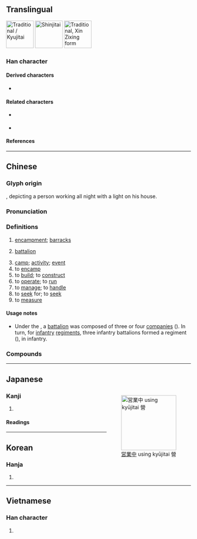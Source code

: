 {{also|営|营}}
{{character info/new}}
==Translingual==
{{Han simplified forms|營|営|营}}
[[File:營 Chinese Traditional & Japanese Kyujitai.jpg|thumb|75px|Traditional / Kyujitai]]
[[File:営 Japanese Shinjitai.jpg|thumb|75px|Shinjitai]]
[[File:營 Chinese Xin Zixing.jpg|thumb|75px|Traditional, [[w:Xin Zixing|Xin Zixing]] form]]

===Han character===
{{Han char|rn=86|rad=火|as=13|asm++=12|sn=17|snm++=16|four=99606|canj=FFBRR|ids=⿱𤇾吕(G),⿱𤇾呂(HTJKV)}}

====Derived characters====
* {{l|mul|[[巆]], [[𢥏]], [[攚]], [[瀯]], [[櫿]], [[𤒨]], [[㹚]], [[𤫎]], [[𫑔]], [[㿘]], [[𥗞]], [[𧕍]]}}

====Related characters====
* {{l|mul|営}} {{q|Japanese [[shinjitai]]}}
* {{l|mul|营}} {{q|[[Simplified Chinese]]}}

====References====
{{Han ref|kx=0684.170|dkj=19457|dj=1096.120|hdz=32237.050|uh=71DF}}

----

==Chinese==
{{zh-forms|s=营}}

===Glyph origin===
{{Han etym}}
{{Han compound|熒|宮|ls=psc|c1=p|c2=s|t2=palace|abb1=y|abb2=y}}, depicting a person working all night with a light on his house.

===Pronunciation===
{{zh-pron
|m=yíng
|m-s=
|c=jing4
|c-t=
|g=
|h=pfs=
|j=
|mb=ě̤ng
|md=
|mn=iâⁿ/êng
|mn_note=iâⁿ - vernacular, êng - literary
|mn-t=ian5
|w=3hhion,3hhin
|x=
|mc=y
|oc=y
|ma=
|cat=n,v
}}

===Definitions===
{{zh-hanzi}}

# [[encampment]]; [[barracks]]
# {{lb|zh|military}} [[battalion]]
# [[camp]]; [[activity]]; [[event]]
# to [[encamp]]
# to [[build]]; to [[construct]]
# to [[operate]]; to [[run]]
# to [[manage]]; to [[handle]]
# to [[seek]] for; to [[seek]]
# to [[measure]]

====Usage notes====
* {{sense|military}} Under the {{w|National Revolutionary Army}}, a [[battalion]] was composed of three or four [[companies]] ({{zh-l|連}}). In turn, for [[infantry]] [[regiment]]s, three infantry battalions formed a regiment ({{zh-l|團}}), in infantry.

===Compounds===
{{zh-der|不營|不鑽營|佈陣安營|偷營|偷營劫寨|傾身營救|入營|公營|公營事業|公營企業|公營電視|共同經營|共營|兵營|兼營|劫營|勞改營|合營|國營|國營事業|國營貿易|夏令營|多角經營|大本營|大農經營|天體營|央浼營幹|安營|安營下寨|安營紮寨|宿營|專營|小本經營|屏營|左營|幹營生|怔營|惟利是營|慘澹經營|拔營|插箭遊營|斫營|新營|柳營|植黨營私|步步為營|民營|民營企業|民營化|永續經營|汲汲營營|沒本營生|沒營生|沒營養|活廠經營|澹淡經營|營作|營利|營利稅|營力|營勾|營區|營口市|營哨|營商|營地|營壘|營寨|營州|營工|營帳|營幹|營建|營建業|營房|營收|營救|營業|營業利益|營業員|營業收入|營業日|營業機關|營業稅|營業費用|營業車|營業額|營求|營活|營混子|營火|營火會|營營|營營役役|營生|營田|營療|營盤|營福|營私|營私舞弊|營窟|營繕|營舍|營葬|營衛|營謀|營販|營辦|營造|營造尺|營造法式|營運|營隊|營養|營養不良|營養午餐|營養失調|營養學|營養素|營首|特殊營業|狗苟蠅營|異營性|直營|研習營|私營|紮營|細柳營|結營|結黨營私|經營|綠營|老營|老營兒|老營生|聯營|聯營公車|自然營力|自營|自營性|花柳營|花營錦陣|苟營|苦心經營|蠅營|蠅營狗苟|行營|賣俏營奸|賣公營私|軍營|農業經營|巡防營|連營畫角|連鎖經營|遊營撞屍|野營|錦營花陣|錦陣花營|鑽營|陣營|集中營|難民營|露營|鄭營|南營|上營|樊營|孫王營|侯營|沈營|營口|肖營|朱營|胡家營|丁家營|汪營|椿木營|黃家營|蔡家營|大樹營}}

----

==Japanese==
{{ja-kanji forms|営|營}}
<div style="float:right;">[[File:Japanese &quot;open&quot; sign in Kyujitai characters.jpg|thumb|150px|[[営業中]] using kyūjitai 營]]</div>

===Kanji===
{{ja-kanji|grade=|rs=火13|shin=営}}

# {{ja-kyujitai spelling of|営|lang=ja}}

====Readings====
{{ja-readings
|on=えい
|kun=いとなむ
}}

----

==Korean==

===Hanja===
{{ko-hanja|경영하다|경영할|영}}

# {{hanja form of|영|to [[manage]]}}

----

==Vietnamese==

===Han character===
{{vi-hantu|[[dinh]], [[doanh]]|rs=火13}}

# {{defn|lang=vi|sort=火13}}